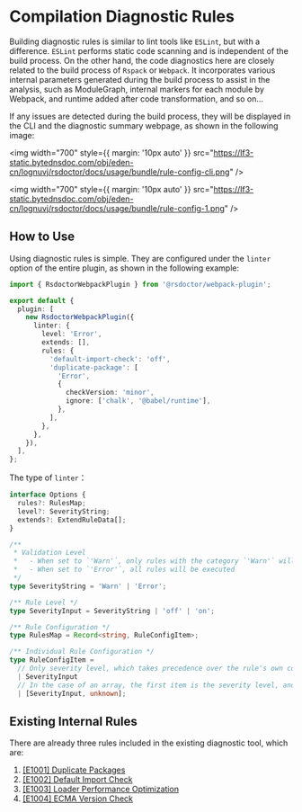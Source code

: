 # Compilation Diagnostic Rules

Building diagnostic rules is similar to lint tools like `ESLint`, but with a difference. `ESLint` performs static code scanning and is independent of the build process. On the other hand, the code diagnostics here are closely related to the build process of `Rspack` or `Webpack`. It incorporates various internal parameters generated during the build process to assist in the analysis, such as ModuleGraph, internal markers for each module by Webpack, and runtime added after code transformation, and so on...

If any issues are detected during the build process, they will be displayed in the CLI and the diagnostic summary webpage, as shown in the following image:

<img
  width="700"
  style={{ margin: '10px auto' }}
  src="https://lf3-static.bytednsdoc.com/obj/eden-cn/lognuvj/rsdoctor/docs/usage/bundle/rule-config-cli.png"
/>

<img
  width="700"
  style={{ margin: '10px auto' }}
  src="https://lf3-static.bytednsdoc.com/obj/eden-cn/lognuvj/rsdoctor/docs/usage/bundle/rule-config-1.png"
/>

## How to Use

Using diagnostic rules is simple. They are configured under the `linter` option of the entire plugin, as shown in the following example:

```ts
import { RsdoctorWebpackPlugin } from '@rsdoctor/webpack-plugin';

export default {
  plugin: [
    new RsdoctorWebpackPlugin({
      linter: {
        level: 'Error',
        extends: [],
        rules: {
          'default-import-check': 'off',
          'duplicate-package': [
            'Error',
            {
              checkVersion: 'minor',
              ignore: ['chalk', '@babel/runtime'],
            },
          ],
        },
      },
    }),
  ],
};
```

The type of `linter`：

```ts
interface Options {
  rules?: RulesMap;
  level?: SeverityString;
  extends?: ExtendRuleData[];
}

/**
 * Validation Level
 *   - When set to `'Warn'`, only rules with the category `'Warn'` will be executed
 *   - When set to `'Error'`, all rules will be executed
 */
type SeverityString = 'Warn' | 'Error';

/** Rule Level */
type SeverityInput = SeverityString | 'off' | 'on';

/** Rule Configuration */
type RulesMap = Record<string, RuleConfigItem>;

/** Individual Rule Configuration */
type RuleConfigItem =
  // Only severity level, which takes precedence over the rule's own configuration
  | SeverityInput
  // In the case of an array, the first item is the severity level, and the second item is the rule configuration
  | [SeverityInput, unknown];
```

## Existing Internal Rules

There are already three rules included in the existing diagnostic tool, which are:

1. [[E1001] Duplicate Packages](./bundle-alerts#%E9%87%8D%E5%A4%8D%E7%AC%AC%E4%B8%89%E6%96%B9%E5%8C%85)
2. [[E1002] Default Import Check](../more/rules)
3. [[E1003] Loader Performance Optimization](../more/rules)
4. [[E1004] ECMA Version Check](../more/rules)
